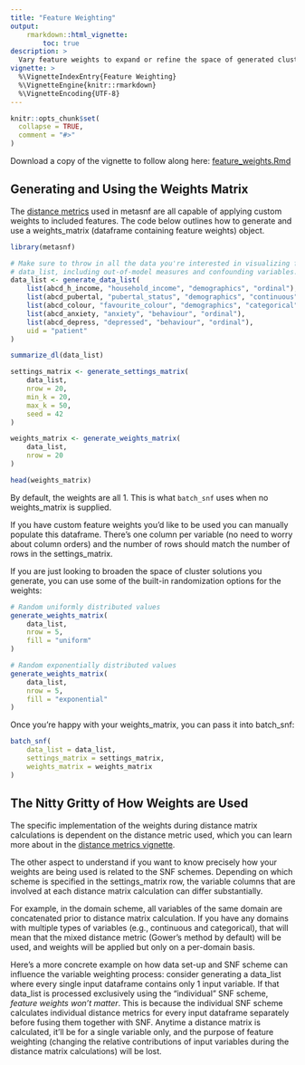 ```yaml
---
title: "Feature Weighting"
output:
    rmarkdown::html_vignette:
        toc: true
description: >
  Vary feature weights to expand or refine the space of generated cluster solutions.
vignette: >
  %\VignetteIndexEntry{Feature Weighting}
  %\VignetteEngine{knitr::rmarkdown}
  %\VignetteEncoding{UTF-8}
---
```


<style>
div.aside { background-color:#fff2e6; }
</style>

```r
knitr::opts_chunk$set(
  collapse = TRUE,
  comment = "#>"
)
```

Download a copy of the vignette to follow along here: [feature_weights.Rmd](https://raw.githubusercontent.com/BRANCHlab/metasnf/main/vignettes/feature_weights.Rmd)

## Generating and Using the Weights Matrix

The [distance metrics](https://branchlab.github.io/metasnf/articles/distance_metrics.html) used in metasnf are all capable of applying custom weights to included features.
The code below outlines how to generate and use a weights_matrix (dataframe containing feature weights) object.


```r
library(metasnf)

# Make sure to throw in all the data you're interested in visualizing for this
# data_list, including out-of-model measures and confounding variables.
data_list <- generate_data_list(
    list(abcd_h_income, "household_income", "demographics", "ordinal"),
    list(abcd_pubertal, "pubertal_status", "demographics", "continuous"),
    list(abcd_colour, "favourite_colour", "demographics", "categorical"),
    list(abcd_anxiety, "anxiety", "behaviour", "ordinal"),
    list(abcd_depress, "depressed", "behaviour", "ordinal"),
    uid = "patient"
)

summarize_dl(data_list)

settings_matrix <- generate_settings_matrix(
    data_list,
    nrow = 20,
    min_k = 20,
    max_k = 50,
    seed = 42
)

weights_matrix <- generate_weights_matrix(
    data_list,
    nrow = 20
)

head(weights_matrix)
```

By default, the weights are all 1.
This is what `batch_snf` uses when no weights_matrix is supplied.

If you have custom feature weights you'd like to be used you can manually populate this dataframe.
There's one column per variable (no need to worry about column orders) and the number of rows should match the number of rows in the settings_matrix.

If you are just looking to broaden the space of cluster solutions you generate, you can use some of the built-in randomization options for the weights:

```r
# Random uniformly distributed values
generate_weights_matrix(
    data_list,
    nrow = 5,
    fill = "uniform"
)

# Random exponentially distributed values
generate_weights_matrix(
    data_list,
    nrow = 5,
    fill = "exponential"
)
```

Once you're happy with your weights_matrix, you can pass it into batch_snf:

```r
batch_snf(
    data_list = data_list,
    settings_matrix = settings_matrix,
    weights_matrix = weights_matrix
)
```

## The Nitty Gritty of How Weights are Used

The specific implementation of the weights during distance matrix calculations is dependent on the distance metric used, which you can learn more about in the [distance metrics vignette](https://branchlab.github.io/metasnf/articles/distance_metrics.html).

The other aspect to understand if you want to know precisely how your weights are being used is related to the SNF schemes.
Depending on which scheme is specified in the settings_matrix row, the variable columns that are involved at each distance matrix calculation can differ substantially.

For example, in the domain scheme, all variables of the same domain are concatenated prior to distance matrix calculation.
If you have any domains with multiple types of variables (e.g., continuous and categorical), that will mean that the mixed distance metric (Gower's method by default) will be used, and weights will be applied but only on a per-domain basis.

Here's a more concrete example on how data set-up and SNF scheme can influence the variable weighting process: consider generating a data_list where every single input dataframe contains only 1 input variable.
If that data_list is processed exclusively using the "individual" SNF scheme, *feature weights won't matter*.
This is because the individual SNF scheme calculates individual distance metrics for every input dataframe separately before fusing them together with SNF.
Anytime a distance matrix is calculated, it'll be for a single variable only, and the purpose of feature weighting (changing the relative contributions of input variables during the distance matrix calculations) will be lost.
